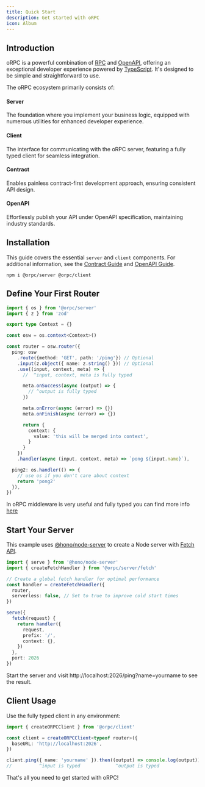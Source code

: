 ```yaml
---
title: Quick Start
description: Get started with oRPC
icon: Album
---
```



## Introduction

oRPC is a powerful combination of [RPC](https://en.wikipedia.org/wiki/Remote_procedure_call) and [OpenAPI](https://swagger.io/specification/),
offering an exceptional developer experience powered by [TypeScript](https://www.typescriptlang.org/). It's designed to be simple and straightforward to use.

The oRPC ecosystem primarily consists of:

<h4 className="inline-flex items-center gap-2">
  <CpuIcon className="text-purple-300 p-0.5 border rounded-lg" />
  <span>Server</span>
</h4>

The foundation where you implement your business logic, equipped with numerous utilities for enhanced developer experience.

<h4 className="inline-flex items-center gap-2">
  <Unplug className="text-blue-300 p-0.5 border rounded-lg" />
  <span>Client</span>
</h4>

The interface for communicating with the oRPC server, featuring a fully typed client for seamless integration.

<h4 className="inline-flex items-center gap-2">
  <ReceiptText className="text-green-300 p-0.5 border rounded-lg" />
  <span>Contract</span>
</h4>

Enables painless contract-first development approach, ensuring consistent API design.

<h4 className="inline-flex items-center gap-2">
  <Link2 className="text-rose-300 p-0.5 border rounded-lg" />
  <span>OpenAPI</span>
</h4>

Effortlessly publish your API under OpenAPI specification, maintaining industry standards.

## Installation
This guide covers the essential `server` and `client` components. For additional information, see the [Contract Guide](/docs/contract-first) and [OpenAPI Guide](/docs/openapi/generator).

```package-install
npm i @orpc/server @orpc/client
```

## Define Your First Router

```ts twoslash
import { os } from '@orpc/server'
import { z } from 'zod'

export type Context = {}

const osw = os.context<Context>()

const router = osw.router({
  ping: osw
    .route({method: 'GET', path: '/ping'}) // Optional
    .input(z.object({ name: z.string() })) // Optional
    .use((input, context, meta) => {
      //  ^input, context, meta is fully typed

      meta.onSuccess(async (output) => {
        // ^output is fully typed
      })

      meta.onError(async (error) => {})
      meta.onFinish(async (error) => {})

      return {
        context: {
          value: 'this will be merged into context',
        }
      }
    })
    .handler(async (input, context, meta) => `pong ${input.name}`),

  ping2: os.handler(() => {
    // use os if you don't care about context
    return 'pong2'
  }),
})
```

In oRPC middleware is very useful and fully typed you can find more info [here](/docs/server/middleware)

## Start Your Server

This example uses [@hono/node-server](https://github.com/honojs/node-server) to create a Node server with [Fetch API](https://developer.mozilla.org/en-US/docs/Web/API/Fetch_API).

```ts
import { serve } from '@hono/node-server'
import { createFetchHandler } from '@orpc/server/fetch'

// Create a global fetch handler for optimal performance
const handler = createFetchHandler({
  router,
  serverless: false, // Set to true to improve cold start times
})

serve({
  fetch(request) {
    return handler({
      request,
      prefix: '/',
      context: {},
    })
  },
  port: 2026
})
```

Start the server and visit http://localhost:2026/ping?name=yourname to see the result.

## Client Usage

Use the fully typed client in any environment:

```ts
import { createORPCClient } from '@orpc/client'

const client = createORPCClient<typeof router>({
  baseURL: 'http://localhost:2026',
})

client.ping({ name: 'yourname' }).then((output) => console.log(output))
//          ^input is typed             ^output is typed
```

That's all you need to get started with oRPC!